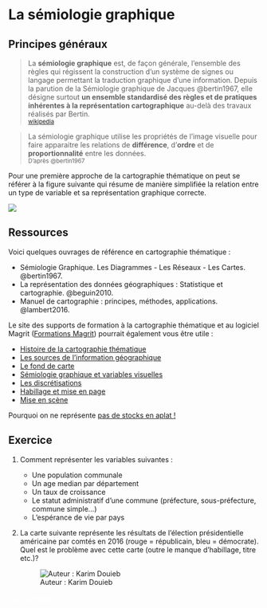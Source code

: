 # La sémiologie graphique

## Principes généraux

> La **sémiologie graphique** est, de façon générale, l'ensemble des règles qui régissent la construction d'un système de signes ou langage permettant la traduction graphique d'une information. Depuis la parution de la Sémiologie graphique de Jacques @bertin1967, elle désigne surtout **un ensemble standardisé des règles et de pratiques inhérentes à la représentation cartographique** au-delà des travaux réalisés par Bertin.   
<small>[wikipedia](https://fr.wikipedia.org/wiki/S%C3%A9miologie_graphique)</small>



> La sémiologie graphique utilise les propriétés de l'image visuelle pour faire apparaitre les relations de **différence**, d'**ordre** et de **proportionnalité** entre les données.  
<small>D'après @bertin1967</small>



Pour une première approche de la cartographie thématique on peut se référer à la figure suivante qui résume de manière simplifiée la relation entre un type de variable et sa représentation graphique correcte. 

![](img/arbre_type_data.png)





## Ressources

Voici quelques ouvrages de référence en cartographie thématique : 

- Sémiologie Graphique. Les Diagrammes - Les Réseaux - Les Cartes. @bertin1967.
- La représentation des données géographiques : Statistique et cartographie. @beguin2010.
- Manuel de cartographie : principes, méthodes, applications. @lambert2016.  

Le site des supports de formation à la cartographie thématique et au logiciel Magrit ([Formations Magrit](https://magrit-formations.github.io/)) pourrait également vous être utile :

- [Histoire de la cartographie thématique](https://magrit-formations.github.io/histoire_carto)
- [Les sources de l'information géographique](https://magrit-formations.github.io/infogeo_sources)
- [Le fond de carte](https://magrit-formations.github.io/fond_de_carte)
- [Sémiologie graphique et variables visuelles](https://magrit-formations.github.io/variables_visuelles)
- [Les discrétisations](https://magrit-formations.github.io/discretisation)
- [Habillage et mise en page](https://magrit-formations.github.io/mise_en_page) 
- [Mise en scène](https://magrit-formations.github.io/mise_en_scene)


:::{.callout-note}
Pourquoi on ne représente [pas de stocks en aplat !](https://neocarto.hypotheses.org/5717)
:::



## Exercice

1. Comment représenter les variables suivantes :  
    * Une population communale
    * Un age median par département
    * Un taux de croissance
    * Le statut administratif d'une commune (préfecture, sous-préfecture, commune simple...)
    * L'espérance de vie par pays

2. La carte suivante représente les résultats de l'élection présidentielle américaine par comtés en 2016 (rouge = républicain, bleu = démocrate).  
Quel est le problème avec cette carte (outre le manque d'habillage, titre etc.)? 

    ![Auteur : Karim Douieb](img/usa.jpg)

<a href="https://twitter.com/karim_douieb/status/1591401816956481536?s=20&t=HkCNp_eQEqX6YnZNoAnfpg" style="color: white">click anywere!</a>

